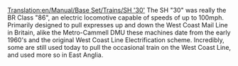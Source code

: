 [[Translation:en/Manual/Base Set/Trains/SH '30']]
The SH "30" was really the BR Class "86", an electric locomotive capable of speeds of up to 100mph. Primarily designed to pull expresses up and down the West Coast Mail Line in Britain, alike the Metro-Cammell DMU these machines date from the early 1960's and the original West Coast Line Electrification scheme. Incredibly, some are still used today to pull the occasional train on the West Coast Line, and used more so in East Anglia.